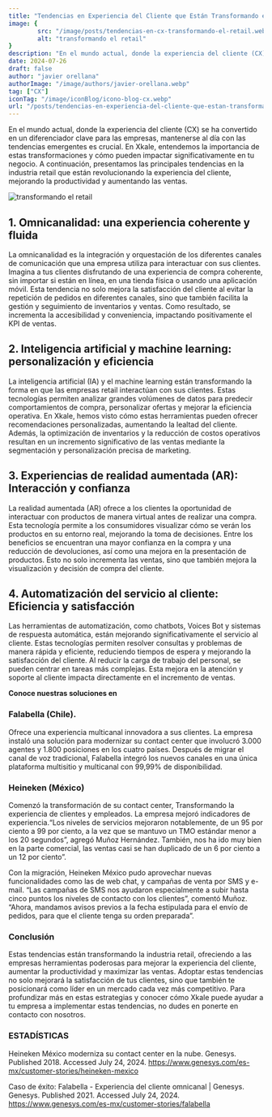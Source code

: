 ```yaml
---
title: "Tendencias en Experiencia del Cliente que Están Transformando el Mundo Retail"
image: {
        src: "/image/posts/tendencias-en-cx-transformando-el-retail.webp",
        alt: "transformando el retail"
}
description: "En el mundo actual, donde la experiencia del cliente (CX) se ha convertido en un diferenciador clave para las empresas, mantenerse al día con las tendencias emergentes es crucial. En Xkale, entendemos la importancia de estas transformaciones y cómo pueden impactar significativamente en tu negocio."
date: 2024-07-26
draft: false
author: "javier orellana"
authorImage: "/image/authors/javier-orellana.webp"
tag: ["CX"]
iconTag: "/image/iconBlog/icono-blog-cx.webp"
url: "/posts/tendencias-en-experiencia-del-cliente-que-estan-transformando-el-mundo-retail/"
---
```


En el mundo actual, donde la experiencia del cliente (CX) se ha convertido en un diferenciador clave para las empresas, mantenerse al día con las tendencias emergentes es crucial. En Xkale, entendemos la importancia de estas transformaciones y cómo pueden impactar significativamente en tu negocio. A continuación, presentamos las principales tendencias en la industria retail que están revolucionando la experiencia del cliente, mejorando la productividad y aumentando las ventas.

![transformando el retail](/image/posts/tendencias-en-cx-transformando-el-retail.webp)

## 1. Omnicanalidad: una experiencia coherente y fluida
La omnicanalidad es la integración y orquestación de los diferentes canales de comunicación que una empresa utiliza para interactuar con sus clientes. Imagina a tus clientes disfrutando de una experiencia de compra coherente, sin importar si están en línea, en una tienda física o usando una aplicación móvil. Esta tendencia no solo mejora la satisfacción del cliente al evitar la repetición de pedidos en diferentes canales, sino que también facilita la gestión y seguimiento de inventarios y ventas. Como resultado, se incrementa la accesibilidad y conveniencia, impactando positivamente el KPI de ventas.

## 2. Inteligencia artificial y machine learning: personalización y eficiencia
La inteligencia artificial (IA) y el machine learning están transformando la forma en que las empresas retail interactúan con sus clientes. Estas tecnologías permiten analizar grandes volúmenes de datos para predecir comportamientos de compra, personalizar ofertas y mejorar la eficiencia operativa. En Xkale, hemos visto cómo estas herramientas pueden ofrecer recomendaciones personalizadas, aumentando la lealtad del cliente. Además, la optimización de inventarios y la reducción de costos operativos resultan en un incremento significativo de las ventas mediante la segmentación y personalización precisa de marketing.

## 3. Experiencias de realidad aumentada (AR): Interacción y confianza
La realidad aumentada (AR) ofrece a los clientes la oportunidad de interactuar con productos de manera virtual antes de realizar una compra. Esta tecnología permite a los consumidores visualizar cómo se verán los productos en su entorno real, mejorando la toma de decisiones. Entre los beneficios se encuentran una mayor confianza en la compra y una reducción de devoluciones, así como una mejora en la presentación de productos. Esto no solo incrementa las ventas, sino que también mejora la visualización y decisión de compra del cliente.

## 4. Automatización del servicio al cliente: Eficiencia y satisfacción
Las herramientas de automatización, como chatbots, Voices Bot y sistemas de respuesta automática, están mejorando significativamente el servicio al cliente. Estas tecnologías permiten resolver consultas y problemas de manera rápida y eficiente, reduciendo tiempos de espera y mejorando la satisfacción del cliente. Al reducir la carga de trabajo del personal, se pueden centrar en tareas más complejas. Esta mejora en la atención y soporte al cliente impacta directamente en el incremento de ventas.

**Conoce nuestras soluciones en**

<LinkBlog text="quiero saber más" href="http://localhost:4321/experiencia-del-cliente#form"/>

### Falabella (Chile).
Ofrece una experiencia multicanal innovadora a sus clientes. La empresa instaló una solución para modernizar su contact center que involucró 3.000 agentes y 1.800 posiciones en los cuatro países.  Después de migrar el canal de voz tradicional, Falabella integró los nuevos canales en una única plataforma multisitio y multicanal con 99,99% de disponibilidad.

### Heineken (México)
Comenzó la transformación de su contact center, Transformando la experiencia de clientes y empleados. La empresa mejoró indicadores de experiencia.“Los niveles de servicios mejoraron notablemente, de un 95 por ciento a 99 por ciento, a la vez que se mantuvo un TMO estándar menor a los 20 segundos”, agregó Muñoz Hernández. También, nos ha ido muy bien en la parte comercial, las ventas casi se han duplicado de un 6 por ciento a un 12 por ciento”.

Con la migración, Heineken México pudo aprovechar nuevas funcionalidades como las de web chat, y campañas de venta por SMS y e-mail. “Las campañas de SMS nos ayudaron especialmente a subir hasta cinco puntos los niveles de contacto con los clientes”, comentó Muñoz. “Ahora, mandamos avisos previos a la fecha estipulada para el envío de pedidos, para que el cliente tenga su orden preparada”.

### Conclusión
Estas tendencias están transformando la industria retail, ofreciendo a las empresas herramientas poderosas para mejorar la experiencia del cliente, aumentar la productividad y maximizar las ventas. Adoptar estas tendencias no solo mejorará la satisfacción de tus clientes, sino que también te posicionará como líder en un mercado cada vez más competitivo.
Para profundizar más en estas estrategias y conocer cómo Xkale puede ayudar a tu empresa a implementar estas tendencias, no dudes en ponerte en contacto con nosotros.

### ESTADÍSTICAS 

Heineken México moderniza su contact center en la nube. Genesys. Published 2018. Accessed July 24, 2024. https://www.genesys.com/es-mx/customer-stories/heineken-mexico

Caso de éxito: Falabella - Experiencia del cliente omnicanal | Genesys. Genesys. Published 2021. Accessed July 24, 2024. https://www.genesys.com/es-mx/customer-stories/falabella
